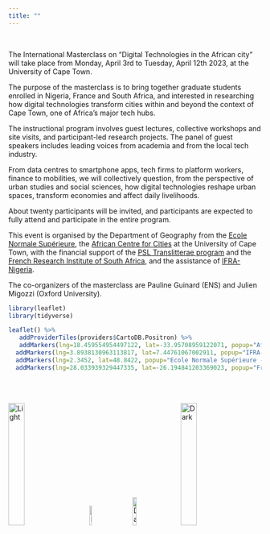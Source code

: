 ---
title: ""
---

<br>

The International Masterclass on "Digital Technologies in the African city" will take place from Monday, April 3rd to Tuesday, April 12th 2023, at the University of Cape Town.

The purpose of the masterclass is to bring together graduate students enrolled in Nigeria, France and South Africa, and interested in researching how digital technologies transform cities within and beyond the context of Cape Town, one of Africa's major tech hubs.

The instructional program involves guest lectures, collective workshops and site visits, and participant-led research projects. The panel of guest speakers includes leading voices from academia and from the local tech industry.

From data centres to smartphone apps, tech firms to platform workers, finance to mobilities, we will collectively question, from the perspective of urban studies and social sciences, how digital technologies reshape urban spaces, transform economies and affect daily livelihoods.

About twenty participants will be invited, and participants are expected to fully attend and participate in the entire program.

This event is organised by the Department of Geography from the [Ecole Normale Supérieure](https://www.ens.psl.eu/), the [African Centre for Cities](https://www.africancentreforcities.net/) at the University of Cape Town, with the financial support of the [PSL Translitterae program](https://www.psl.eu/en/translitterae) and the [French Research Institute of South Africa](http://www.ifas.org.za/research/), and the assistance of [IFRA-Nigeria](https://www.ifra-nigeria.org/).

The co-organizers of the masterclass are Pauline Guinard (ENS) and Julien Migozzi (Oxford University).

```{r, include=T, echo=FALSE, message=F}

library(leaflet)
library(tidyverse)

leaflet() %>%
   addProviderTiles(providers$CartoDB.Positron) %>%
   addMarkers(lng=18.459554954497122, lat=-33.95708959122071, popup="African Center for Cities") %>%
  addMarkers(lng=3.8938130963113817, lat=7.44761067002911, popup="IFRA-Nigeria")   %>%
  addMarkers(lng=2.3452, lat=48.8422, popup="Ecole Normale Supérieure - PSL")  %>%
  addMarkers(lng=28.033939329447335, lat=-26.194841203369023, popup="French Research Institute of South Africa")

```

<br><br>

<p align="center">

<img src="assets/ENS.png" alt="Light" width="25%"/>         <img src="assets/ACC.jpg" alt="Dark" width="10%"/>         <img src="assets/ifas.png" alt="Dark" width="12%"/>         <img src="assets/trans.png" alt="Dark" width="25%"/>

</p>
